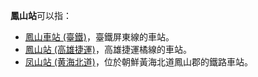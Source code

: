 '''鳳山站'''可以指：
*[[鳳山車站_(臺鐵)|鳳山車站 (臺鐵)]]，臺鐵屏東線的車站。
*[[鳳山站_(高雄捷運)|鳳山站 (高雄捷運)]]，高雄捷運橘線的車站。
*[[凤山站_(黄海北道)|凤山站 (黄海北道)]]，位於朝鮮黃海北道鳳山郡的鐵路車站。

{{disambiguation|Cat=三字車站名消歧義}}